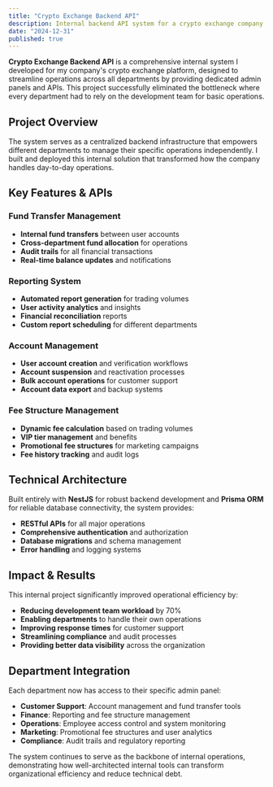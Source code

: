 ```yaml
---
title: "Crypto Exchange Backend API"
description: Internal backend API system for a crypto exchange company, providing comprehensive admin panels and APIs for fund transfers, reporting, account management, fee structures, and employee access control. Built with NestJS and Prisma ORM to eliminate development team bottlenecks.
date: "2024-12-31"
published: true
---
```


**Crypto Exchange Backend API** is a comprehensive internal system I developed for my company's crypto exchange platform, designed to streamline operations across all departments by providing dedicated admin panels and APIs. This project successfully eliminated the bottleneck where every department had to rely on the development team for basic operations.

## Project Overview

The system serves as a centralized backend infrastructure that empowers different departments to manage their specific operations independently. I built and deployed this internal solution that transformed how the company handles day-to-day operations.

## Key Features & APIs

### Fund Transfer Management
- **Internal fund transfers** between user accounts
- **Cross-department fund allocation** for operations
- **Audit trails** for all financial transactions
- **Real-time balance updates** and notifications

### Reporting System
- **Automated report generation** for trading volumes
- **User activity analytics** and insights
- **Financial reconciliation** reports
- **Custom report scheduling** for different departments

### Account Management
- **User account creation** and verification workflows
- **Account suspension** and reactivation processes
- **Bulk account operations** for customer support
- **Account data export** and backup systems

### Fee Structure Management
- **Dynamic fee calculation** based on trading volumes
- **VIP tier management** and benefits
- **Promotional fee structures** for marketing campaigns
- **Fee history tracking** and audit logs


## Technical Architecture

Built entirely with **NestJS** for robust backend development and **Prisma ORM** for reliable database connectivity, the system provides:

- **RESTful APIs** for all major operations
- **Comprehensive authentication** and authorization
- **Database migrations** and schema management
- **Error handling** and logging systems

## Impact & Results

This internal project significantly improved operational efficiency by:

- **Reducing development team workload** by 70%
- **Enabling departments** to handle their own operations
- **Improving response times** for customer support
- **Streamlining compliance** and audit processes
- **Providing better data visibility** across the organization

## Department Integration

Each department now has access to their specific admin panel:

- **Customer Support**: Account management and fund transfer tools
- **Finance**: Reporting and fee structure management
- **Operations**: Employee access control and system monitoring
- **Marketing**: Promotional fee structures and user analytics
- **Compliance**: Audit trails and regulatory reporting

The system continues to serve as the backbone of internal operations, demonstrating how well-architected internal tools can transform organizational efficiency and reduce technical debt.
